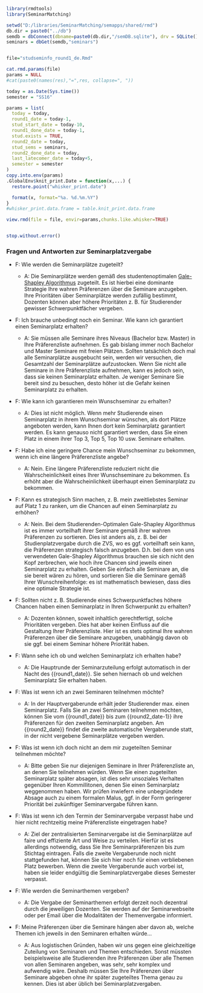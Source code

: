 
```r
library(rmdtools)
library(SeminarMatching)

setwd("D:/libraries/SeminarMatching/semapps/shared/rmd")
db.dir = paste0("../db")
semdb = dbConnect(dbname=paste0(db.dir,"/semDB.sqlite"), drv = SQLite())
seminars = dbGet(semdb,"seminars")


file="studseminfo_round1_de.Rmd"

cat.rmd.params(file)
params = NULL
#cat(paste0(names(res),"=",res, collapse=", "))

today = as.Date(Sys.time())
semester = "SS16"

params = list(
  today = today,
  round1_date = today-1,  
  stud_start_date = today-10,
  round1_done_date = today-1,
  stud.exists = TRUE,
  round2_date = today,
  stud_sems = seminars,
  round2_done_date = today,
  last_latecomer_date = today+5,
  semester = semester
)
copy.into.env(params)
.GlobalEnv$knit_print.Date = function(x,...) {
  restore.point("whisker_print.date")

  format(x, format="%a. %d.%m.%Y")
}
#whisker_print.data.frame = table.knit_print.data.frame

view.rmd(file = file, envir=params,chunks.like.whisker=TRUE)


stop.without.error()
```

<!-- START -->

### Fragen und Antworten zur Seminarplatzvergabe

- F: Wie werden die Seminarplätze zugeteilt?
  
  - A: Die Seminarplätze werden gemäß des studentenoptimalen <a href="https://en.wikipedia.org/wiki/Stable_marriage_problem" target="_blank">Gale-Shapley Algorithmus</a> zugeteilt. Es ist hierbei eine dominante Strategie Ihre wahren Präferenzen über die Seminare anzugeben. Ihre Prioritäten über Seminarplätze werden zufällig bestimmt, Dozenten können aber höhere Prioritäten z. B. für Studierender gewisser Schwerpunktfächer vergeben.

- F: Ich brauche unbedingt noch ein Seminar. Wie kann ich garantiert einen Seminarplatz erhalten?

  - A: Sie müssen alle Seminare ihres Niveaus (Bachelor bzw. Master) in Ihre Präferenzliste aufnehmen. Es gab bislang immer noch Bachelor und Master Seminare mit freien Plätzen. Sollten tatsächlich doch mal alle Seminarplätze ausgebucht sein, werden wir versuchen, die Gesamtzahl der Seminarplätze aufzustocken. Wenn Sie nicht alle Seminare in ihre Präferenzliste aufnehmen, kann es jedoch sein, dass sie keinen Seminarplatz erhalten. Je weniger Seminare Sie bereit sind zu besuchen, desto höher ist die Gefahr keinen Seminarplatz zu erhalten. 
  
- F: Wie kann ich garantieren mein Wunschseminar zu erhalten?
  - A: Dies ist nicht möglich. Wenn mehr Studierende einen Seminarplatz in ihrem Wunschseminar wünschen, als dort Plätze angeboten werden, kann Ihnen dort kein Seminarplatz garantiert werden. Es kann genauso nicht garantiert werden, dass Sie einen Platz in einem ihrer Top 3, Top 5, Top 10 usw. Seminare erhalten. 

- F: Habe ich eine geringere Chance mein Wunschseminar zu bekommen, wenn ich eine längere Präferenzliste angebe?

  - A: Nein. Eine längere Präferenzliste reduziert nicht die Wahrscheinlichkeit eines Ihrer Wunschseminare zu bekommen. Es erhöht aber die Wahrscheinlichkeit überhaupt einen Seminarplatz zu bekommen.
  
- F: Kann es strategisch Sinn machen, z. B. mein zweitliebstes Seminar auf Platz 1 zu ranken, um die Chancen auf einen Seminarplatz zu erhöhen?

  - A: Nein. Bei dem Studierenden-Optimalen Gale-Shapley Algorithmus ist es immer vorteilhaft ihrer Seminare gemäß ihrer wahren Präferenzen zu sortieren. Dies ist anders als, z. B. bei der Studienplatzvergabe durch die ZVS, wo es ggf. vorteilhaft sein kann, die Präferenzen strategisch falsch anzugeben. D.h. bei dem von uns verwendeten Gale-Shapley Algorithmus brauchen sie sich nicht den Kopf zerbrechen, wie hoch ihre Chancen sind jeweils einen Seminarplatz zu erhalten. Geben Sie einfach alle Seminare an, die sie bereit wären zu hören, und sortieren Sie die Seminare gemäß Ihrer Wunschreihenfolge: es ist mathematisch bewiesen, dass dies eine optimale Strategie ist.

- F: Sollten nicht z. B. Studierende eines Schwerpunktfaches höhere Chancen haben einen Seminarplatz in Ihren Schwerpunkt zu erhalten?

  - A: Dozenten können, soweit inhaltlich gerechtfertigt, solche Prioritäten vergeben. Dies hat aber keinen Einfluss auf die Gestaltung Ihrer Präferenzliste. Hier ist es stets optimal Ihre wahren Präferenzen über die Seminare anzugeben, unabhängig davon ob sie ggf. bei einem Seminar höhere Priorität haben.
  
- F: Wann sehe ich ob und welchen Seminarplatz ich erhalten habe?

  - A: Die Hauptrunde der Seminarzuteilung erfolgt automatisch in der Nacht des {{round1_date}}. Sie sehen hiernach ob und welchen Seminarplatz Sie erhalten haben.
  
- F: Was ist wenn ich an zwei Seminaren teilnehmen möchte?

  - A: In der Hauptvergaberunde erhält jeder Studierender max. einen Seminarplatz. Falls Sie an zwei Seminaren teilnehmen möchten, können Sie vom {{round1_date}} bis zum  {{round2_date-1}} ihre Präferenzen für den zweiten Seminarplatz angeben. Am {{round2_date}} findet die zweite automatische Vergaberunde statt, in der nicht vergebene Seminarplätze vergeben werden.
  
- F: Was ist wenn ich doch nicht an dem mir zugeteilten Seminar teilnehmen möchte?

  - A: Bitte geben Sie nur diejenigen Seminare in Ihrer Präferenzliste an, an denen Sie teilnehmen würden. Wenn Sie einen zugeteilten Seminarplatz später absagen, ist dies sehr unsoziales Verhalten gegenüber Ihren Kommillitonen, denen Sie einen Seminarplatz weggenommen haben. Wir prüfen inwiefern eine unbegründete Absage auch zu einem formalen Malus, ggf. in der Form geringerer Priorität bei zukünftiger Seminarvergabe führen kann.
  
- F: Was ist wenn ich den Termin der Seminarvergabe verpasst habe und hier nicht rechtzeitig meine Präferenzliste eingetragen habe?

  - A: Ziel der zentralisierten Seminarvergabe ist die Seminarplätze auf faire und effiziente Art und Weise zu verteilen. Hierfür ist es allerdings notwendig, dass Sie Ihre Seminarpräferenzen bis zum Stichtag eintragen. Falls die zweite Vergaberunde noch nicht stattgefunden hat, können Sie sich hier noch für einen verbliebenen Platz bewerben. Wenn die zweite Vergaberunde auch vorbei ist, haben sie leider endgültig die Seminarplatzvergabe dieses Semester verpasst.

- F: Wie werden die Seminarthemen vergeben?
  - A: Die Vergabe der Seminarthemen erfolgt derzeit noch dezentral durch die jeweiligen Dozenten. Sie werden auf der Seminarwebseite oder per Email über die Modalitäten der Themenvergabe informiert.

- F: Meine Präferenzen über die Seminare hängen aber davon ab, welche Themen ich jeweils in den Seminaren erhalten würde...
  - A: Aus logistischen Gründen, haben wir uns gegen eine gleichzeitige Zuteilung von Seminaren und Themen entschieden. Sonst müssten beispielsweise alle Studierenden ihre Präferenzen über alle Themen von allen Seminaren angeben, was sehr, sehr komplex und aufwendig wäre. Deshalb müssen Sie Ihre Präferenzen über Seminare abgeben ohne ihr später zugeteiltes Thema genau zu kennen. Dies ist aber üblich bei Seminarplatzvergaben.
